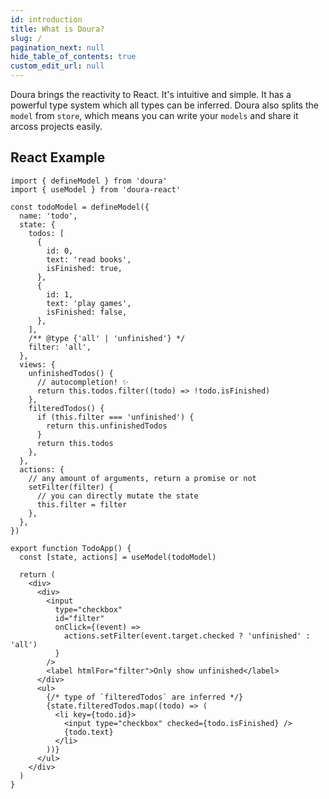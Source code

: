 ```yaml
---
id: introduction
title: What is Doura?
slug: /
pagination_next: null
hide_table_of_contents: true
custom_edit_url: null
---
```


Doura brings the reactivity to React. It's intuitive and simple. It has a powerful type system which all types can be inferred. Doura also splits the `model` from `store`, which means you can write your `models` and share it arcoss projects easily.

## React Example

```tsx
import { defineModel } from 'doura'
import { useModel } from 'doura-react'

const todoModel = defineModel({
  name: 'todo',
  state: {
    todos: [
      {
        id: 0,
        text: 'read books',
        isFinished: true,
      },
      {
        id: 1,
        text: 'play games',
        isFinished: false,
      },
    ],
    /** @type {'all' | 'unfinished'} */
    filter: 'all',
  },
  views: {
    unfinishedTodos() {
      // autocompletion! ✨
      return this.todos.filter((todo) => !todo.isFinished)
    },
    filteredTodos() {
      if (this.filter === 'unfinished') {
        return this.unfinishedTodos
      }
      return this.todos
    },
  },
  actions: {
    // any amount of arguments, return a promise or not
    setFilter(filter) {
      // you can directly mutate the state
      this.filter = filter
    },
  },
})

export function TodoApp() {
  const [state, actions] = useModel(todoModel)

  return (
    <div>
      <div>
        <input
          type="checkbox"
          id="filter"
          onClick={(event) =>
            actions.setFilter(event.target.checked ? 'unfinished' : 'all')
          }
        />
        <label htmlFor="filter">Only show unfinished</label>
      </div>
      <ul>
        {/* type of `filteredTodos` are inferred */}
        {state.filteredTodos.map((todo) => (
          <li key={todo.id}>
            <input type="checkbox" checked={todo.isFinished} />
            {todo.text}
          </li>
        ))}
      </ul>
    </div>
  )
}
```
